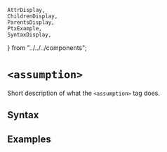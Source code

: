     AttrDisplay,
    ChildrenDisplay,
    ParentsDisplay,
    PtxExample,
    SyntaxDisplay,
} from "../../../components";

# `<assumption>`

Short description of what the `<assumption>` tag does.

## Syntax

<SyntaxDisplay name="assumption" />

## Examples

    